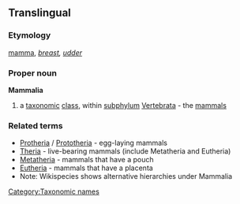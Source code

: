 ==Translingual==
===Etymology===
{{L.}} [[mamma]], ''[[breast]], [[udder]]''
===Proper noun===
{{wikipedia}}
'''Mammalia'''
#a [[taxonomic]] [[class]], within [[subphylum]] [[Vertebrata]] - the [[mammal]]s
===Related terms===
{{wikispecies}}
*[[Protheria]] / [[Prototheria]] - egg-laying mammals
*[[Theria]] - live-bearing mammals (include Metatheria and Eutheria) 
*[[Metatheria]] - mammals that have a pouch
*[[Eutheria]] - mammals that have a placenta
*Note: Wikispecies shows alternative hierarchies under Mammalia

[[Category:Taxonomic names]]